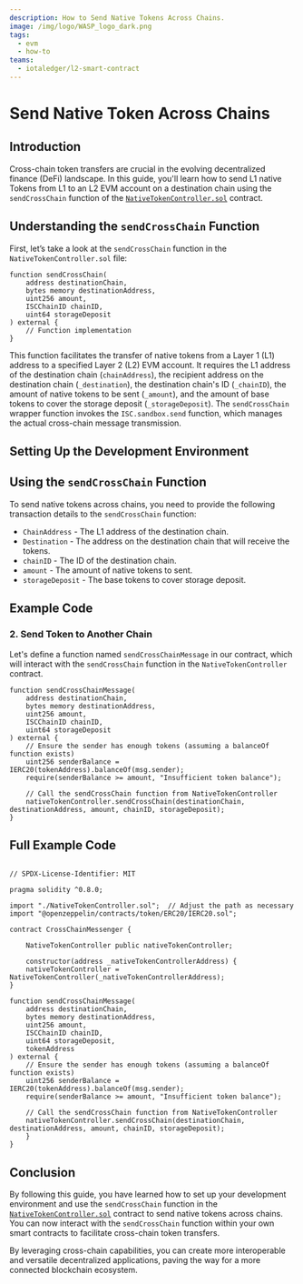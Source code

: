 ```yaml
---
description: How to Send Native Tokens Across Chains.
image: /img/logo/WASP_logo_dark.png
tags:
  - evm
  - how-to
teams:
  - iotaledger/l2-smart-contract
---
```


# Send Native Token Across Chains

## Introduction

Cross-chain token transfers are crucial in the evolving decentralized finance (DeFi) landscape. In this guide, you'll learn how to send L1 native Tokens from L1 to an L2 EVM account on a destination chain using the `sendCrossChain` function of the [`NativeTokenController.sol`](https://github.com/iotaledger/isc-cross-chain/blob/master/contracts/NativeTokenController.sol) contract.

<CreateNativeToken/>

## Understanding the `sendCrossChain` Function

First, let’s take a look at the `sendCrossChain` function in the `NativeTokenController.sol` file:

```solidity
function sendCrossChain(
    address destinationChain,
    bytes memory destinationAddress,
    uint256 amount,
    ISCChainID chainID,
    uint64 storageDeposit
) external {
    // Function implementation
}
```
This function facilitates the transfer of native tokens from a Layer 1 (L1) address to a specified Layer 2 (L2) EVM account. It requires the L1 address of the destination chain (`chainAddress`), the recipient address on the destination chain (`_destination`), the destination chain's ID (`_chainID`), the amount of native tokens to be sent (`_amount`), and the amount of base tokens to cover the storage deposit (`_storageDeposit`).
The `sendCrossChain` wrapper function invokes the `ISC.sandbox.send` function, which manages the actual cross-chain message transmission.

## Setting Up the Development Environment

<DemoTokenSetup/>

## Using the `sendCrossChain` Function

To send native tokens across chains, you need to provide the following transaction details to the `sendCrossChain` function:

* `ChainAddress` - The L1 address of the destination chain.
* `Destination` - The address on the destination chain that will receive the tokens.
* `chainID` - The ID of the destination chain.
* `amount` - The amount of native tokens to sent.
* `storageDeposit` - The base tokens to cover storage deposit.

## Example Code
<ExampleCodeIntro/>

### 2. Send Token to Another Chain

Let's define a function named `sendCrossChainMessage` in our contract, which will interact with the `sendCrossChain` function in the `NativeTokenController` contract.

```solidity
function sendCrossChainMessage(
    address destinationChain,
    bytes memory destinationAddress,
    uint256 amount,
    ISCChainID chainID,
    uint64 storageDeposit
) external {
    // Ensure the sender has enough tokens (assuming a balanceOf function exists)
    uint256 senderBalance = IERC20(tokenAddress).balanceOf(msg.sender);
    require(senderBalance >= amount, "Insufficient token balance");

    // Call the sendCrossChain function from NativeTokenController
    nativeTokenController.sendCrossChain(destinationChain, destinationAddress, amount, chainID, storageDeposit);
}
```

## Full Example Code

```solidity

// SPDX-License-Identifier: MIT

pragma solidity ^0.8.0;

import "./NativeTokenController.sol";  // Adjust the path as necessary
import "@openzeppelin/contracts/token/ERC20/IERC20.sol";

contract CrossChainMessenger {

    NativeTokenController public nativeTokenController;

    constructor(address _nativeTokenControllerAddress) {
    nativeTokenController = NativeTokenController(_nativeTokenControllerAddress);
}

function sendCrossChainMessage(
    address destinationChain,
    bytes memory destinationAddress,
    uint256 amount,
    ISCChainID chainID,
    uint64 storageDeposit,
    tokenAddress
) external {
    // Ensure the sender has enough tokens (assuming a balanceOf function exists)
    uint256 senderBalance = IERC20(tokenAddress).balanceOf(msg.sender);
    require(senderBalance >= amount, "Insufficient token balance");

    // Call the sendCrossChain function from NativeTokenController
    nativeTokenController.sendCrossChain(destinationChain, destinationAddress, amount, chainID, storageDeposit);
    }
}
```
## Conclusion

By following this guide, you have learned how to set up your development environment and use the `sendCrossChain` function in the [`NativeTokenController.sol`](https://github.com/iotaledger/isc-cross-chain/blob/master/contracts/NativeTokenController.sol) contract to send native tokens across chains. You can now interact with the `sendCrossChain` function within your own smart contracts to facilitate cross-chain token transfers.

By leveraging cross-chain capabilities, you can create more interoperable and versatile decentralized applications, paving the way for a more connected blockchain ecosystem.